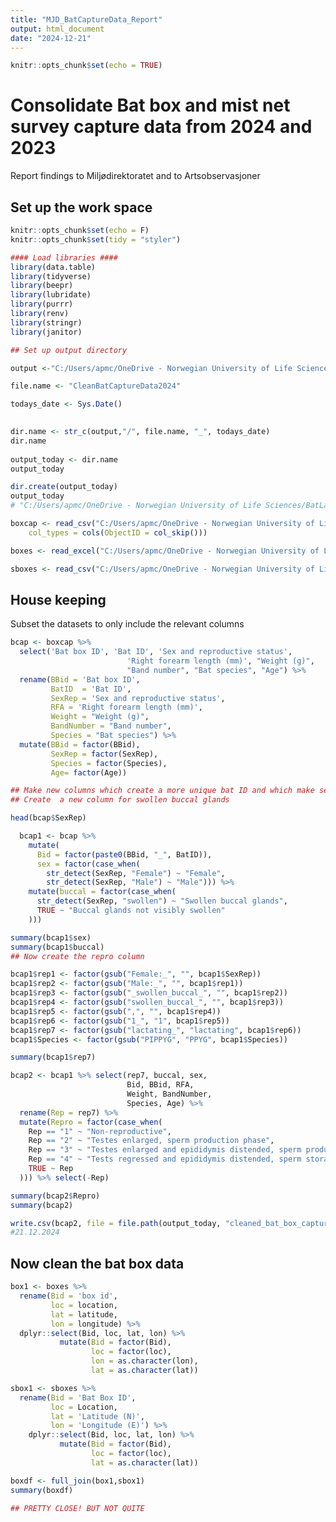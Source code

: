 ```yaml
---
title: "MJD_BatCaptureData_Report"
output: html_document
date: "2024-12-21"
---
```


```r
knitr::opts_chunk$set(echo = TRUE)
```



# Consolidate Bat box and mist net survey capture data from 2024 and 2023
Report findings to Miljødirektoratet and to Artsobservasjoner


## Set up the work space
```r

knitr::opts_chunk$set(echo = F)
knitr::opts_chunk$set(tidy = "styler")

#### Load libraries ####
library(data.table)
library(tidyverse)
library(beepr)
library(lubridate)
library(purrr)
library(renv)
library(stringr)
library(janitor)

## Set up output directory

output <-"C:/Users/apmc/OneDrive - Norwegian University of Life Sciences/BatLab Norway/Projects/Noctur/Analyses/Outputs/Reed" # where you want to save your data

file.name <- "CleanBatCaptureData2024"

todays_date <- Sys.Date()
 

dir.name <- str_c(output,"/", file.name, "_", todays_date)
dir.name
 
output_today <- dir.name
output_today

dir.create(output_today)
output_today
# "C:/Users/apmc/OneDrive - Norwegian University of Life Sciences/BatLab Norway/Projects/Noctur/Analyses/Outputs/Reed/CleanBatCaptureData2024_2024-12-21

boxcap <- read_csv("C:/Users/apmc/OneDrive - Norwegian University of Life Sciences/BatLab Norway/Projects/Noctur/Data/Bat_Boxes/Bat captures/survey123_BatCapture_2024.csv", 
    col_types = cols(ObjectID = col_skip()))

boxes <- read_excel("C:/Users/apmc/OneDrive - Norwegian University of Life Sciences/BatLab Norway/Projects/Noctur/Data/Bat_Boxes/Site Information/Bat Box Site Overview v2.xlsx")

sboxes <- read_csv("C:/Users/apmc/OneDrive - Norwegian University of Life Sciences/BatLab Norway/Projects/Noctur/Data/Bat_Boxes/Site Information/survey123_batboxoverivew_2024.csv")
```

## House keeping
Subset the datasets to only include the relevant columns 
```r
bcap <- boxcap %>% 
  select('Bat box ID', 'Bat ID', 'Sex and reproductive status', 
                          'Right forearm length (mm)', "Weight (g)", 
                          "Band number", "Bat species", "Age") %>% 
  rename(BBid = 'Bat box ID',
         BatID  = 'Bat ID',
         SexRep = 'Sex and reproductive status',
         RFA = 'Right forearm length (mm)',
         Weight = "Weight (g)",
         BandNumber = "Band number", 
         Species = "Bat species") %>% 
  mutate(BBid = factor(BBid), 
         SexRep = factor(SexRep), 
         Species = factor(Species),
         Age= factor(Age))  

## Make new columns which create a more unique bat ID and which make sex and repro separate columns
## Create  a new column for swollen buccal glands

head(bcap$SexRep)

  bcap1 <- bcap %>% 
    mutate(
      Bid = factor(paste0(BBid, "_", BatID)),
      sex = factor(case_when(
        str_detect(SexRep, "Female") ~ "Female",
        str_detect(SexRep, "Male") ~ "Male"))) %>% 
    mutate(buccal = factor(case_when(
      str_detect(SexRep, "swollen") ~ "Swollen buccal glands", 
      TRUE ~ "Buccal glands not visibly swollen"
    )))

summary(bcap1$sex)
summary(bcap1$buccal)
## Now create the repro column 

bcap1$rep1 <- factor(gsub("Female:_", "", bcap1$SexRep)) 
bcap1$rep2 <- factor(gsub("Male:_", "", bcap1$rep1))
bcap1$rep3 <- factor(gsub("_swollen_buccal_", "", bcap1$rep2))
bcap1$rep4 <- factor(gsub("swollen_buccal_", "", bcap1$rep3))
bcap1$rep5 <- factor(gsub(",", "", bcap1$rep4))
bcap1$rep6 <- factor(gsub("1_", "1", bcap1$rep5))
bcap1$rep7 <- factor(gsub("lactating_", "lactating", bcap1$rep6))
bcap1$Species <- factor(gsub("PIPPYG", "PPYG", bcap1$Species))

summary(bcap1$rep7)

bcap2 <- bcap1 %>% select(rep7, buccal, sex, 
                          Bid, BBid, RFA, 
                          Weight, BandNumber, 
                          Species, Age) %>% 
  rename(Rep = rep7) %>% 
  mutate(Repro = factor(case_when(
    Rep == "1" ~ "Non-reproductive",
    Rep == "2" ~ "Testes enlarged, sperm production phase",
    Rep == "3" ~ "Testes enlarged and epididymis distended, sperm production and storage phase",
    Rep == "4" ~ "Tests regressed and epididymis distended, sperm storage phase",
    TRUE ~ Rep
  ))) %>% select(-Rep)

summary(bcap2$Repro) 
summary(bcap2)

write.csv(bcap2, file = file.path(output_today, "cleaned_bat_box_captures_2024.csv"))
#21.12.2024

```

## Now clean the bat box data

```r

box1 <- boxes %>% 
  rename(Bid = 'box id',
         loc = location, 
         lat = latitude, 
         lon = longitude) %>%
  dplyr::select(Bid, loc, lat, lon) %>% 
           mutate(Bid = factor(Bid), 
                  loc = factor(loc),
                  lon = as.character(lon), 
                  lat = as.character(lat)) 

sbox1 <- sboxes %>% 
  rename(Bid = 'Bat Box ID',
         loc = Location,
         lat = 'Latitude (N)',
         lon = 'Longitude (E)') %>% 
    dplyr::select(Bid, loc, lat, lon) %>% 
           mutate(Bid = factor(Bid), 
                  loc = factor(loc),
                  lat = as.character(lat))

boxdf <- full_join(box1,sbox1) 
summary(boxdf)  

## PRETTY CLOSE! BUT NOT QUITE


```

